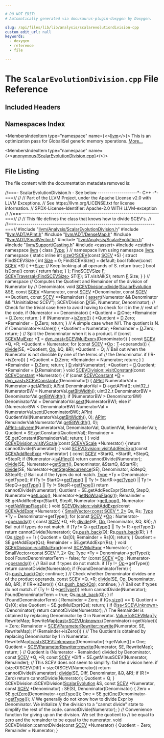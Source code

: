 ```yaml
---

# DO NOT EDIT!
# Automatically generated via docusaurus-plugin-doxygen by Doxygen.

slug: /api/files/lib/lib/analysis/scalarevolutiondivision-cpp
custom_edit_url: null
keywords:
  - doxygen
  - reference
  - file

---
```





# The `ScalarEvolutionDivision.cpp` File Reference

<DoxygenPage pluginConfig={pluginConfig}>



## Included Headers

<IncludesList>
<IncludesListItem
  filePath="llvm/Analysis/ScalarEvolutionDivision.h"
  permalink="/docs/api/files/include/include/llvm/include/llvm/analysis/scalarevolutiondivision-h"
  isLocal="true" />
<IncludesListItem
  filePath="llvm/ADT/APInt.h"
  permalink="/docs/api/files/include/include/llvm/include/llvm/adt/apint-h"
  isLocal="true" />
<IncludesListItem
  filePath="llvm/ADT/DenseMap.h"
  permalink="/docs/api/files/include/include/llvm/include/llvm/adt/densemap-h"
  isLocal="true" />
<IncludesListItem
  filePath="llvm/ADT/SmallVector.h"
  permalink="/docs/api/files/include/include/llvm/include/llvm/adt/smallvector-h"
  isLocal="true" />
<IncludesListItem
  filePath="llvm/Analysis/ScalarEvolution.h"
  permalink="/docs/api/files/include/include/llvm/include/llvm/analysis/scalarevolution-h"
  isLocal="true" />
<IncludesListItem
  filePath="llvm/Support/Casting.h"
  permalink="/docs/api/files/include/include/llvm/include/llvm/support/casting-h"
  isLocal="true" />
<IncludesListItem
  filePath="cassert"
  permalink=""
  isLocal="false" />
<IncludesListItem
  filePath="cstdint"
  permalink=""
  isLocal="false" />
</IncludesList>

## Namespaces Index

<MembersIndex>

<MembersIndexItem
  type="namespace"
  name={<><a href="/docs/api/namespaces/llvm">llvm</a></>}>
This is an optimization pass for GlobalISel generic memory operations. <a href="/docs/api/namespaces/llvm/#details">More...</a>
</MembersIndexItem>

<MembersIndexItem
  type="namespace"
  name={<><a href="/docs/api/namespaces/anonymous-scalarevolutiondivision-cpp-">anonymous&#123;ScalarEvolutionDivision.cpp&#125;</a></>}>
</MembersIndexItem>

</MembersIndex>


## File Listing

The file content with the documentation metadata removed is:

<ProgramListing>

<Link id="l00001" /><CodeLine lineNumber="1"><Highlight kind="comment">//===- ScalarEvolutionDivision.h - See below --------------------&#42;- C++ -&#42;-===//</Highlight><Highlight kind="normal"></Highlight></CodeLine>
<Link id="l00002" /><CodeLine lineNumber="2"><Highlight kind="normal"></Highlight><Highlight kind="comment">//</Highlight><Highlight kind="normal"></Highlight></CodeLine>
<Link id="l00003" /><CodeLine lineNumber="3"><Highlight kind="normal"></Highlight><Highlight kind="comment">// Part of the LLVM Project, under the Apache License v2.0 with LLVM Exceptions.</Highlight><Highlight kind="normal"></Highlight></CodeLine>
<Link id="l00004" /><CodeLine lineNumber="4"><Highlight kind="normal"></Highlight><Highlight kind="comment">// See https://llvm.org/LICENSE.txt for license information.</Highlight><Highlight kind="normal"></Highlight></CodeLine>
<Link id="l00005" /><CodeLine lineNumber="5"><Highlight kind="normal"></Highlight><Highlight kind="comment">// SPDX-License-Identifier: Apache-2.0 WITH LLVM-exception</Highlight><Highlight kind="normal"></Highlight></CodeLine>
<Link id="l00006" /><CodeLine lineNumber="6"><Highlight kind="normal"></Highlight><Highlight kind="comment">//</Highlight><Highlight kind="normal"></Highlight></CodeLine>
<Link id="l00007" /><CodeLine lineNumber="7"><Highlight kind="normal"></Highlight><Highlight kind="comment">//===----------------------------------------------------------------------===//</Highlight><Highlight kind="normal"></Highlight></CodeLine>
<Link id="l00008" /><CodeLine lineNumber="8"><Highlight kind="normal"></Highlight><Highlight kind="comment">//</Highlight><Highlight kind="normal"></Highlight></CodeLine>
<Link id="l00009" /><CodeLine lineNumber="9"><Highlight kind="normal"></Highlight><Highlight kind="comment">// This file defines the class that knows how to divide SCEV&#39;s.</Highlight><Highlight kind="normal"></Highlight></CodeLine>
<Link id="l00010" /><CodeLine lineNumber="10"><Highlight kind="normal"></Highlight><Highlight kind="comment">//</Highlight><Highlight kind="normal"></Highlight></CodeLine>
<Link id="l00011" /><CodeLine lineNumber="11"><Highlight kind="normal"></Highlight><Highlight kind="comment">//===----------------------------------------------------------------------===//</Highlight><Highlight kind="normal"></Highlight></CodeLine>
<Link id="l00012" /><CodeLine lineNumber="12"><Highlight kind="normal"></Highlight></CodeLine>
<Link id="l00013" /><CodeLine lineNumber="13"><Highlight kind="normal"></Highlight><Highlight kind="preprocessor">#include &quot;<a href="/docs/api/files/include/include/llvm/include/llvm/analysis/scalarevolutiondivision-h">llvm/Analysis/ScalarEvolutionDivision.h</a>&quot;</Highlight><Highlight kind="normal"></Highlight></CodeLine>
<Link id="l00014" /><CodeLine lineNumber="14"><Highlight kind="normal"></Highlight><Highlight kind="preprocessor">#include &quot;<a href="/docs/api/files/include/include/llvm/include/llvm/adt/apint-h">llvm/ADT/APInt.h</a>&quot;</Highlight><Highlight kind="normal"></Highlight></CodeLine>
<Link id="l00015" /><CodeLine lineNumber="15"><Highlight kind="normal"></Highlight><Highlight kind="preprocessor">#include &quot;<a href="/docs/api/files/include/include/llvm/include/llvm/adt/densemap-h">llvm/ADT/DenseMap.h</a>&quot;</Highlight><Highlight kind="normal"></Highlight></CodeLine>
<Link id="l00016" /><CodeLine lineNumber="16"><Highlight kind="normal"></Highlight><Highlight kind="preprocessor">#include &quot;<a href="/docs/api/files/include/include/llvm/include/llvm/adt/smallvector-h">llvm/ADT/SmallVector.h</a>&quot;</Highlight><Highlight kind="normal"></Highlight></CodeLine>
<Link id="l00017" /><CodeLine lineNumber="17"><Highlight kind="normal"></Highlight><Highlight kind="preprocessor">#include &quot;<a href="/docs/api/files/include/include/llvm/include/llvm/analysis/scalarevolution-h">llvm/Analysis/ScalarEvolution.h</a>&quot;</Highlight><Highlight kind="normal"></Highlight></CodeLine>
<Link id="l00018" /><CodeLine lineNumber="18"><Highlight kind="normal"></Highlight><Highlight kind="preprocessor">#include &quot;<a href="/docs/api/files/include/include/llvm/include/llvm/support/casting-h">llvm/Support/Casting.h</a>&quot;</Highlight><Highlight kind="normal"></Highlight></CodeLine>
<Link id="l00019" /><CodeLine lineNumber="19"><Highlight kind="normal"></Highlight><Highlight kind="preprocessor">#include &lt;cassert&gt;</Highlight><Highlight kind="normal"></Highlight></CodeLine>
<Link id="l00020" /><CodeLine lineNumber="20"><Highlight kind="normal"></Highlight><Highlight kind="preprocessor">#include &lt;cstdint&gt;</Highlight><Highlight kind="normal"></Highlight></CodeLine>
<Link id="l00021" /><CodeLine lineNumber="21"><Highlight kind="normal"></Highlight></CodeLine>
<Link id="l00022" /><CodeLine lineNumber="22"><Highlight kind="normal"></Highlight><Highlight kind="keyword">namespace </Highlight><Highlight kind="normal"><a href="/docs/api/namespaces/llvm">llvm</a> &#123;</Highlight></CodeLine>
<Link id="l00023" /><CodeLine lineNumber="23"><Highlight kind="normal"></Highlight><Highlight kind="keyword">class </Highlight><Highlight kind="normal"><a href="/docs/api/classes/llvm/type">Type</a>;</Highlight></CodeLine>
<Link id="l00024" /><CodeLine lineNumber="24"><Highlight kind="normal">&#125; </Highlight><Highlight kind="comment">// namespace llvm</Highlight><Highlight kind="normal"></Highlight></CodeLine>
<Link id="l00025" /><CodeLine lineNumber="25"><Highlight kind="normal"></Highlight></CodeLine>
<Link id="l00026" /><CodeLine lineNumber="26"><Highlight kind="normal"></Highlight><Highlight kind="keyword">using namespace </Highlight><Highlight kind="normal"><a href="/docs/api/namespaces/llvm">llvm</a>;</Highlight></CodeLine>
<Link id="l00027" /><CodeLine lineNumber="27"><Highlight kind="normal"></Highlight></CodeLine>
<Link id="l00028" /><CodeLine lineNumber="28" lineLink="/docs/api/namespaces/anonymous-scalarevolutiondivision-cpp-"><Highlight kind="normal"></Highlight><Highlight kind="keyword">namespace </Highlight><Highlight kind="normal">&#123;</Highlight></CodeLine>
<Link id="l00029" /><CodeLine lineNumber="29"><Highlight kind="normal"></Highlight></CodeLine>
<Link id="l00030" /><CodeLine lineNumber="30" lineLink="/docs/api/namespaces/anonymous-scalarevolutiondivision-cpp-/#a9ba2b0626378e675b339b44ff0cc4fd7"><Highlight kind="normal"></Highlight><Highlight kind="keyword">static</Highlight><Highlight kind="normal"> </Highlight><Highlight kind="keyword">inline</Highlight><Highlight kind="normal"> </Highlight><Highlight kind="keywordtype">int</Highlight><Highlight kind="normal"> <a href="/docs/api/namespaces/anonymous-scalarevolutiondivision-cpp-/#a9ba2b0626378e675b339b44ff0cc4fd7">sizeOfSCEV</a>(</Highlight><Highlight kind="keyword">const</Highlight><Highlight kind="normal"> <a href="/docs/api/classes/llvm/scev">SCEV</a> &#42;S) &#123;</Highlight></CodeLine>
<Link id="l00031" /><CodeLine lineNumber="31"><Highlight kind="normal">  </Highlight><Highlight kind="keyword">struct </Highlight><Highlight kind="normal">FindSCEVSize &#123;</Highlight></CodeLine>
<Link id="l00032" /><CodeLine lineNumber="32"><Highlight kind="normal">    </Highlight><Highlight kind="keywordtype">int</Highlight><Highlight kind="normal"> <a href="/docs/api/files/lib/lib/analysis/inlineorder-cpp/#a7ee6f0cb51c3b9056199e9a0001fe8c3a6f6cb72d544962fa333e2e34ce64f719">Size</a> = 0;</Highlight></CodeLine>
<Link id="l00033" /><CodeLine lineNumber="33"><Highlight kind="normal"></Highlight></CodeLine>
<Link id="l00034" /><CodeLine lineNumber="34"><Highlight kind="normal">    FindSCEVSize() = </Highlight><Highlight kind="keywordflow">default</Highlight><Highlight kind="normal">;</Highlight></CodeLine>
<Link id="l00035" /><CodeLine lineNumber="35"><Highlight kind="normal"></Highlight></CodeLine>
<Link id="l00036" /><CodeLine lineNumber="36"><Highlight kind="normal">    </Highlight><Highlight kind="keywordtype">bool</Highlight><Highlight kind="normal"> follow(</Highlight><Highlight kind="keyword">const</Highlight><Highlight kind="normal"> <a href="/docs/api/classes/llvm/scev">SCEV</a> &#42;S) &#123;</Highlight></CodeLine>
<Link id="l00037" /><CodeLine lineNumber="37"><Highlight kind="normal">      ++<a href="/docs/api/files/lib/lib/analysis/inlineorder-cpp/#a7ee6f0cb51c3b9056199e9a0001fe8c3a6f6cb72d544962fa333e2e34ce64f719">Size</a>;</Highlight></CodeLine>
<Link id="l00038" /><CodeLine lineNumber="38"><Highlight kind="normal">      </Highlight><Highlight kind="comment">// Keep looking at all operands of S.</Highlight><Highlight kind="normal"></Highlight></CodeLine>
<Link id="l00039" /><CodeLine lineNumber="39"><Highlight kind="normal">      </Highlight><Highlight kind="keywordflow">return</Highlight><Highlight kind="normal"> </Highlight><Highlight kind="keyword">true</Highlight><Highlight kind="normal">;</Highlight></CodeLine>
<Link id="l00040" /><CodeLine lineNumber="40"><Highlight kind="normal">    &#125;</Highlight></CodeLine>
<Link id="l00041" /><CodeLine lineNumber="41"><Highlight kind="normal"></Highlight></CodeLine>
<Link id="l00042" /><CodeLine lineNumber="42"><Highlight kind="normal">    </Highlight><Highlight kind="keywordtype">bool</Highlight><Highlight kind="normal"> isDone()</Highlight><Highlight kind="keyword"> const </Highlight><Highlight kind="normal">&#123; </Highlight><Highlight kind="keywordflow">return</Highlight><Highlight kind="normal"> </Highlight><Highlight kind="keyword">false</Highlight><Highlight kind="normal">; &#125;</Highlight></CodeLine>
<Link id="l00043" /><CodeLine lineNumber="43"><Highlight kind="normal">  &#125;;</Highlight></CodeLine>
<Link id="l00044" /><CodeLine lineNumber="44"><Highlight kind="normal"></Highlight></CodeLine>
<Link id="l00045" /><CodeLine lineNumber="45"><Highlight kind="normal">  FindSCEVSize <a href="/docs/api/files/lib/lib/support/md5-cpp/#a96d73bbd7af15cb1fc38c3f4a3bd82e9">F</a>;</Highlight></CodeLine>
<Link id="l00046" /><CodeLine lineNumber="46"><Highlight kind="normal">  <a href="/docs/api/classes/llvm/scevtraversal">SCEVTraversal&lt;FindSCEVSize&gt;</a> ST(<a href="/docs/api/files/lib/lib/support/md5-cpp/#a96d73bbd7af15cb1fc38c3f4a3bd82e9">F</a>);</Highlight></CodeLine>
<Link id="l00047" /><CodeLine lineNumber="47"><Highlight kind="normal">  ST.visitAll(S);</Highlight></CodeLine>
<Link id="l00048" /><CodeLine lineNumber="48"><Highlight kind="normal">  </Highlight><Highlight kind="keywordflow">return</Highlight><Highlight kind="normal"> <a href="/docs/api/files/lib/lib/support/md5-cpp/#a96d73bbd7af15cb1fc38c3f4a3bd82e9">F</a>.Size;</Highlight></CodeLine>
<Link id="l00049" /><CodeLine lineNumber="49"><Highlight kind="normal">&#125;</Highlight></CodeLine>
<Link id="l00050" /><CodeLine lineNumber="50"><Highlight kind="normal"></Highlight></CodeLine>
<Link id="l00051" /><CodeLine lineNumber="51"><Highlight kind="normal">&#125; </Highlight><Highlight kind="comment">// namespace</Highlight><Highlight kind="normal"></Highlight></CodeLine>
<Link id="l00052" /><CodeLine lineNumber="52"><Highlight kind="normal"></Highlight></CodeLine>
<Link id="l00053" /><CodeLine lineNumber="53"><Highlight kind="normal"></Highlight><Highlight kind="comment">// Computes the Quotient and Remainder of the division of Numerator by</Highlight><Highlight kind="normal"></Highlight></CodeLine>
<Link id="l00054" /><CodeLine lineNumber="54"><Highlight kind="normal"></Highlight><Highlight kind="comment">// Denominator.</Highlight><Highlight kind="normal"></Highlight></CodeLine>
<Link id="l00055" /><CodeLine lineNumber="55" lineLink="/docs/api/structs/llvm/scevdivision/#a0dfe5dc28e2f4ac38e33880cfd0170ae"><Highlight kind="normal"></Highlight><Highlight kind="keywordtype">void</Highlight><Highlight kind="normal"> <a href="/docs/api/structs/llvm/scevdivision/#a0dfe5dc28e2f4ac38e33880cfd0170ae">SCEVDivision::divide</a>(<a href="/docs/api/classes/llvm/scalarevolution">ScalarEvolution</a> &amp;SE, </Highlight><Highlight kind="keyword">const</Highlight><Highlight kind="normal"> <a href="/docs/api/classes/llvm/scev">SCEV</a> &#42;Numerator,</Highlight></CodeLine>
<Link id="l00056" /><CodeLine lineNumber="56"><Highlight kind="normal">                          </Highlight><Highlight kind="keyword">const</Highlight><Highlight kind="normal"> <a href="/docs/api/classes/llvm/scev">SCEV</a> &#42;Denominator, </Highlight><Highlight kind="keyword">const</Highlight><Highlight kind="normal"> <a href="/docs/api/classes/llvm/scev">SCEV</a> &#42;&#42;Quotient,</Highlight></CodeLine>
<Link id="l00057" /><CodeLine lineNumber="57"><Highlight kind="normal">                          </Highlight><Highlight kind="keyword">const</Highlight><Highlight kind="normal"> <a href="/docs/api/classes/llvm/scev">SCEV</a> &#42;&#42;Remainder) &#123;</Highlight></CodeLine>
<Link id="l00058" /><CodeLine lineNumber="58"><Highlight kind="normal">  <a href="/docs/api/files/lib/lib/target/lib/target/amdgpu/silowercontrolflow-cpp/#a4868c5d81c5ccc98c47aeab6244346a0">assert</a>(Numerator &amp;&amp; Denominator &amp;&amp; </Highlight><Highlight kind="stringliteral">&quot;Uninitialized SCEV&quot;</Highlight><Highlight kind="normal">);</Highlight></CodeLine>
<Link id="l00059" /><CodeLine lineNumber="59"><Highlight kind="normal"></Highlight></CodeLine>
<Link id="l00060" /><CodeLine lineNumber="60"><Highlight kind="normal">  SCEVDivision <a href="/docs/api/files/lib/lib/ir/builtingcs-cpp/#a6a9f043784cf87001c84980afa76da82">D</a>(SE, Numerator, Denominator);</Highlight></CodeLine>
<Link id="l00061" /><CodeLine lineNumber="61"><Highlight kind="normal"></Highlight></CodeLine>
<Link id="l00062" /><CodeLine lineNumber="62"><Highlight kind="normal">  </Highlight><Highlight kind="comment">// Check for the trivial case here to avoid having to check for it in the</Highlight><Highlight kind="normal"></Highlight></CodeLine>
<Link id="l00063" /><CodeLine lineNumber="63"><Highlight kind="normal">  </Highlight><Highlight kind="comment">// rest of the code.</Highlight><Highlight kind="normal"></Highlight></CodeLine>
<Link id="l00064" /><CodeLine lineNumber="64"><Highlight kind="normal">  </Highlight><Highlight kind="keywordflow">if</Highlight><Highlight kind="normal"> (Numerator == Denominator) &#123;</Highlight></CodeLine>
<Link id="l00065" /><CodeLine lineNumber="65"><Highlight kind="normal">    &#42;Quotient = <a href="/docs/api/files/lib/lib/ir/builtingcs-cpp/#a6a9f043784cf87001c84980afa76da82">D</a>.One;</Highlight></CodeLine>
<Link id="l00066" /><CodeLine lineNumber="66"><Highlight kind="normal">    &#42;Remainder = <a href="/docs/api/files/lib/lib/ir/builtingcs-cpp/#a6a9f043784cf87001c84980afa76da82">D</a>.Zero;</Highlight></CodeLine>
<Link id="l00067" /><CodeLine lineNumber="67"><Highlight kind="normal">    </Highlight><Highlight kind="keywordflow">return</Highlight><Highlight kind="normal">;</Highlight></CodeLine>
<Link id="l00068" /><CodeLine lineNumber="68"><Highlight kind="normal">  &#125;</Highlight></CodeLine>
<Link id="l00069" /><CodeLine lineNumber="69"><Highlight kind="normal"></Highlight></CodeLine>
<Link id="l00070" /><CodeLine lineNumber="70"><Highlight kind="normal">  </Highlight><Highlight kind="keywordflow">if</Highlight><Highlight kind="normal"> (Numerator-&gt;<a href="/docs/api/classes/llvm/scev/#a4541962f9c18aacceb7243520eb15e1f">isZero</a>()) &#123;</Highlight></CodeLine>
<Link id="l00071" /><CodeLine lineNumber="71"><Highlight kind="normal">    &#42;Quotient = <a href="/docs/api/files/lib/lib/ir/builtingcs-cpp/#a6a9f043784cf87001c84980afa76da82">D</a>.Zero;</Highlight></CodeLine>
<Link id="l00072" /><CodeLine lineNumber="72"><Highlight kind="normal">    &#42;Remainder = <a href="/docs/api/files/lib/lib/ir/builtingcs-cpp/#a6a9f043784cf87001c84980afa76da82">D</a>.Zero;</Highlight></CodeLine>
<Link id="l00073" /><CodeLine lineNumber="73"><Highlight kind="normal">    </Highlight><Highlight kind="keywordflow">return</Highlight><Highlight kind="normal">;</Highlight></CodeLine>
<Link id="l00074" /><CodeLine lineNumber="74"><Highlight kind="normal">  &#125;</Highlight></CodeLine>
<Link id="l00075" /><CodeLine lineNumber="75"><Highlight kind="normal"></Highlight></CodeLine>
<Link id="l00076" /><CodeLine lineNumber="76"><Highlight kind="normal">  </Highlight><Highlight kind="comment">// A simple case when N/1. The quotient is N.</Highlight><Highlight kind="normal"></Highlight></CodeLine>
<Link id="l00077" /><CodeLine lineNumber="77"><Highlight kind="normal">  </Highlight><Highlight kind="keywordflow">if</Highlight><Highlight kind="normal"> (Denominator-&gt;isOne()) &#123;</Highlight></CodeLine>
<Link id="l00078" /><CodeLine lineNumber="78"><Highlight kind="normal">    &#42;Quotient = Numerator;</Highlight></CodeLine>
<Link id="l00079" /><CodeLine lineNumber="79"><Highlight kind="normal">    &#42;Remainder = <a href="/docs/api/files/lib/lib/ir/builtingcs-cpp/#a6a9f043784cf87001c84980afa76da82">D</a>.Zero;</Highlight></CodeLine>
<Link id="l00080" /><CodeLine lineNumber="80"><Highlight kind="normal">    </Highlight><Highlight kind="keywordflow">return</Highlight><Highlight kind="normal">;</Highlight></CodeLine>
<Link id="l00081" /><CodeLine lineNumber="81"><Highlight kind="normal">  &#125;</Highlight></CodeLine>
<Link id="l00082" /><CodeLine lineNumber="82"><Highlight kind="normal"></Highlight></CodeLine>
<Link id="l00083" /><CodeLine lineNumber="83"><Highlight kind="normal">  </Highlight><Highlight kind="comment">// Split the Denominator when it is a product.</Highlight><Highlight kind="normal"></Highlight></CodeLine>
<Link id="l00084" /><CodeLine lineNumber="84"><Highlight kind="normal">  </Highlight><Highlight kind="keywordflow">if</Highlight><Highlight kind="normal"> (</Highlight><Highlight kind="keyword">const</Highlight><Highlight kind="normal"> <a href="/docs/api/classes/llvm/scevmulexpr">SCEVMulExpr</a> &#42;<a href="/docs/api/files/lib/lib/target/lib/target/mips/mips16isellowering-cpp/#a0acb682b8260ab1c60b918599864e2e5">T</a> = <a href="/docs/api/namespaces/llvm/#a22eeee01734061ac1b31ccd994c49eef">dyn&#95;cast&lt;SCEVMulExpr&gt;</a>(Denominator)) &#123;</Highlight></CodeLine>
<Link id="l00085" /><CodeLine lineNumber="85"><Highlight kind="normal">    </Highlight><Highlight kind="keyword">const</Highlight><Highlight kind="normal"> <a href="/docs/api/classes/llvm/scev">SCEV</a> &#42;Q, &#42;R;</Highlight></CodeLine>
<Link id="l00086" /><CodeLine lineNumber="86"><Highlight kind="normal">    &#42;Quotient = Numerator;</Highlight></CodeLine>
<Link id="l00087" /><CodeLine lineNumber="87"><Highlight kind="normal">    </Highlight><Highlight kind="keywordflow">for</Highlight><Highlight kind="normal"> (</Highlight><Highlight kind="keyword">const</Highlight><Highlight kind="normal"> <a href="/docs/api/classes/llvm/scev">SCEV</a> &#42;<a href="/docs/api/namespaces/llvm/#ab471937b9a227e70c7fe8bd9604014d6">Op</a> : <a href="/docs/api/files/lib/lib/target/lib/target/mips/mips16isellowering-cpp/#a0acb682b8260ab1c60b918599864e2e5">T</a>-&gt;operands()) &#123;</Highlight></CodeLine>
<Link id="l00088" /><CodeLine lineNumber="88"><Highlight kind="normal">      <a href="/docs/api/structs/llvm/scevdivision/#a0dfe5dc28e2f4ac38e33880cfd0170ae">divide</a>(SE, &#42;Quotient, <a href="/docs/api/namespaces/llvm/#ab471937b9a227e70c7fe8bd9604014d6">Op</a>, &amp;Q, &amp;R);</Highlight></CodeLine>
<Link id="l00089" /><CodeLine lineNumber="89"><Highlight kind="normal">      &#42;Quotient = Q;</Highlight></CodeLine>
<Link id="l00090" /><CodeLine lineNumber="90"><Highlight kind="normal"></Highlight></CodeLine>
<Link id="l00091" /><CodeLine lineNumber="91"><Highlight kind="normal">      </Highlight><Highlight kind="comment">// Bail out when the Numerator is not divisible by one of the terms of</Highlight><Highlight kind="normal"></Highlight></CodeLine>
<Link id="l00092" /><CodeLine lineNumber="92"><Highlight kind="normal">      </Highlight><Highlight kind="comment">// the Denominator.</Highlight><Highlight kind="normal"></Highlight></CodeLine>
<Link id="l00093" /><CodeLine lineNumber="93"><Highlight kind="normal">      </Highlight><Highlight kind="keywordflow">if</Highlight><Highlight kind="normal"> (!R-&gt;isZero()) &#123;</Highlight></CodeLine>
<Link id="l00094" /><CodeLine lineNumber="94"><Highlight kind="normal">        &#42;Quotient = <a href="/docs/api/files/lib/lib/ir/builtingcs-cpp/#a6a9f043784cf87001c84980afa76da82">D</a>.Zero;</Highlight></CodeLine>
<Link id="l00095" /><CodeLine lineNumber="95"><Highlight kind="normal">        &#42;Remainder = Numerator;</Highlight></CodeLine>
<Link id="l00096" /><CodeLine lineNumber="96"><Highlight kind="normal">        </Highlight><Highlight kind="keywordflow">return</Highlight><Highlight kind="normal">;</Highlight></CodeLine>
<Link id="l00097" /><CodeLine lineNumber="97"><Highlight kind="normal">      &#125;</Highlight></CodeLine>
<Link id="l00098" /><CodeLine lineNumber="98"><Highlight kind="normal">    &#125;</Highlight></CodeLine>
<Link id="l00099" /><CodeLine lineNumber="99"><Highlight kind="normal">    &#42;Remainder = <a href="/docs/api/files/lib/lib/ir/builtingcs-cpp/#a6a9f043784cf87001c84980afa76da82">D</a>.Zero;</Highlight></CodeLine>
<Link id="l00100" /><CodeLine lineNumber="100"><Highlight kind="normal">    </Highlight><Highlight kind="keywordflow">return</Highlight><Highlight kind="normal">;</Highlight></CodeLine>
<Link id="l00101" /><CodeLine lineNumber="101"><Highlight kind="normal">  &#125;</Highlight></CodeLine>
<Link id="l00102" /><CodeLine lineNumber="102"><Highlight kind="normal"></Highlight></CodeLine>
<Link id="l00103" /><CodeLine lineNumber="103"><Highlight kind="normal">  <a href="/docs/api/files/lib/lib/ir/builtingcs-cpp/#a6a9f043784cf87001c84980afa76da82">D</a>.visit(Numerator);</Highlight></CodeLine>
<Link id="l00104" /><CodeLine lineNumber="104"><Highlight kind="normal">  &#42;Quotient = <a href="/docs/api/files/lib/lib/ir/builtingcs-cpp/#a6a9f043784cf87001c84980afa76da82">D</a>.Quotient;</Highlight></CodeLine>
<Link id="l00105" /><CodeLine lineNumber="105"><Highlight kind="normal">  &#42;Remainder = <a href="/docs/api/files/lib/lib/ir/builtingcs-cpp/#a6a9f043784cf87001c84980afa76da82">D</a>.Remainder;</Highlight></CodeLine>
<Link id="l00106" /><CodeLine lineNumber="106"><Highlight kind="normal">&#125;</Highlight></CodeLine>
<Link id="l00107" /><CodeLine lineNumber="107"><Highlight kind="normal"></Highlight></CodeLine>
<Link id="l00108" /><CodeLine lineNumber="108" lineLink="/docs/api/structs/llvm/scevdivision/#ad7c510ac5f19ce17fd2b5b06d15a7aa3"><Highlight kind="normal"></Highlight><Highlight kind="keywordtype">void</Highlight><Highlight kind="normal"> <a href="/docs/api/structs/llvm/scevdivision/#ad7c510ac5f19ce17fd2b5b06d15a7aa3">SCEVDivision::visitConstant</a>(</Highlight><Highlight kind="keyword">const</Highlight><Highlight kind="normal"> <a href="/docs/api/classes/llvm/scevconstant">SCEVConstant</a> &#42;Numerator) &#123;</Highlight></CodeLine>
<Link id="l00109" /><CodeLine lineNumber="109"><Highlight kind="normal">  </Highlight><Highlight kind="keywordflow">if</Highlight><Highlight kind="normal"> (</Highlight><Highlight kind="keyword">const</Highlight><Highlight kind="normal"> <a href="/docs/api/classes/llvm/scevconstant">SCEVConstant</a> &#42;<a href="/docs/api/files/lib/lib/ir/builtingcs-cpp/#a6a9f043784cf87001c84980afa76da82">D</a> = <a href="/docs/api/namespaces/llvm/#a22eeee01734061ac1b31ccd994c49eef">dyn&#95;cast&lt;SCEVConstant&gt;</a>(Denominator)) &#123;</Highlight></CodeLine>
<Link id="l00110" /><CodeLine lineNumber="110"><Highlight kind="normal">    <a href="/docs/api/classes/llvm/apint">APInt</a> NumeratorVal = Numerator-&gt;<a href="/docs/api/classes/llvm/scevconstant/#a6caf7f3a0a4303e4c0bc06ed8e205126">getAPInt</a>();</Highlight></CodeLine>
<Link id="l00111" /><CodeLine lineNumber="111"><Highlight kind="normal">    <a href="/docs/api/classes/llvm/apint">APInt</a> DenominatorVal = <a href="/docs/api/files/lib/lib/ir/builtingcs-cpp/#a6a9f043784cf87001c84980afa76da82">D</a>-&gt;getAPInt();</Highlight></CodeLine>
<Link id="l00112" /><CodeLine lineNumber="112"><Highlight kind="normal">    uint32&#95;t NumeratorBW = NumeratorVal.<a href="/docs/api/classes/llvm/apint/#a512fe2c15ea651294688eeec1341644c">getBitWidth</a>();</Highlight></CodeLine>
<Link id="l00113" /><CodeLine lineNumber="113"><Highlight kind="normal">    uint32&#95;t DenominatorBW = DenominatorVal.<a href="/docs/api/classes/llvm/apint/#a512fe2c15ea651294688eeec1341644c">getBitWidth</a>();</Highlight></CodeLine>
<Link id="l00114" /><CodeLine lineNumber="114"><Highlight kind="normal"></Highlight></CodeLine>
<Link id="l00115" /><CodeLine lineNumber="115"><Highlight kind="normal">    </Highlight><Highlight kind="keywordflow">if</Highlight><Highlight kind="normal"> (NumeratorBW &gt; DenominatorBW)</Highlight></CodeLine>
<Link id="l00116" /><CodeLine lineNumber="116"><Highlight kind="normal">      DenominatorVal = DenominatorVal.<a href="/docs/api/classes/llvm/apint/#aca8fce65eb69a82aa10a635e2e79877a">sext</a>(NumeratorBW);</Highlight></CodeLine>
<Link id="l00117" /><CodeLine lineNumber="117"><Highlight kind="normal">    </Highlight><Highlight kind="keywordflow">else</Highlight><Highlight kind="normal"> </Highlight><Highlight kind="keywordflow">if</Highlight><Highlight kind="normal"> (NumeratorBW &lt; DenominatorBW)</Highlight></CodeLine>
<Link id="l00118" /><CodeLine lineNumber="118"><Highlight kind="normal">      NumeratorVal = NumeratorVal.<a href="/docs/api/classes/llvm/apint/#aca8fce65eb69a82aa10a635e2e79877a">sext</a>(DenominatorBW);</Highlight></CodeLine>
<Link id="l00119" /><CodeLine lineNumber="119"><Highlight kind="normal"></Highlight></CodeLine>
<Link id="l00120" /><CodeLine lineNumber="120"><Highlight kind="normal">    <a href="/docs/api/classes/llvm/apint">APInt</a> QuotientVal(NumeratorVal.<a href="/docs/api/classes/llvm/apint/#a512fe2c15ea651294688eeec1341644c">getBitWidth</a>(), 0);</Highlight></CodeLine>
<Link id="l00121" /><CodeLine lineNumber="121"><Highlight kind="normal">    <a href="/docs/api/classes/llvm/apint">APInt</a> RemainderVal(NumeratorVal.<a href="/docs/api/classes/llvm/apint/#a512fe2c15ea651294688eeec1341644c">getBitWidth</a>(), 0);</Highlight></CodeLine>
<Link id="l00122" /><CodeLine lineNumber="122"><Highlight kind="normal">    <a href="/docs/api/classes/llvm/apint/#a24187c2e178af0df22dac26cd5229294">APInt::sdivrem</a>(NumeratorVal, DenominatorVal, QuotientVal, RemainderVal);</Highlight></CodeLine>
<Link id="l00123" /><CodeLine lineNumber="123"><Highlight kind="normal">    Quotient = SE.getConstant(QuotientVal);</Highlight></CodeLine>
<Link id="l00124" /><CodeLine lineNumber="124"><Highlight kind="normal">    Remainder = SE.getConstant(RemainderVal);</Highlight></CodeLine>
<Link id="l00125" /><CodeLine lineNumber="125"><Highlight kind="normal">    </Highlight><Highlight kind="keywordflow">return</Highlight><Highlight kind="normal">;</Highlight></CodeLine>
<Link id="l00126" /><CodeLine lineNumber="126"><Highlight kind="normal">  &#125;</Highlight></CodeLine>
<Link id="l00127" /><CodeLine lineNumber="127"><Highlight kind="normal">&#125;</Highlight></CodeLine>
<Link id="l00128" /><CodeLine lineNumber="128"><Highlight kind="normal"></Highlight></CodeLine>
<Link id="l00129" /><CodeLine lineNumber="129" lineLink="/docs/api/structs/llvm/scevdivision/#a273f43b57f973e0463276213565e9e45"><Highlight kind="normal"></Highlight><Highlight kind="keywordtype">void</Highlight><Highlight kind="normal"> <a href="/docs/api/structs/llvm/scevdivision/#a273f43b57f973e0463276213565e9e45">SCEVDivision::visitVScale</a>(</Highlight><Highlight kind="keyword">const</Highlight><Highlight kind="normal"> <a href="/docs/api/classes/llvm/scevvscale">SCEVVScale</a> &#42;Numerator) &#123;</Highlight></CodeLine>
<Link id="l00130" /><CodeLine lineNumber="130"><Highlight kind="normal">  </Highlight><Highlight kind="keywordflow">return</Highlight><Highlight kind="normal"> cannotDivide(Numerator);</Highlight></CodeLine>
<Link id="l00131" /><CodeLine lineNumber="131"><Highlight kind="normal">&#125;</Highlight></CodeLine>
<Link id="l00132" /><CodeLine lineNumber="132"><Highlight kind="normal"></Highlight></CodeLine>
<Link id="l00133" /><CodeLine lineNumber="133" lineLink="/docs/api/structs/llvm/scevdivision/#ac38f0b8f591d282177a689cabe66c392"><Highlight kind="normal"></Highlight><Highlight kind="keywordtype">void</Highlight><Highlight kind="normal"> <a href="/docs/api/structs/llvm/scevdivision/#ac38f0b8f591d282177a689cabe66c392">SCEVDivision::visitAddRecExpr</a>(</Highlight><Highlight kind="keyword">const</Highlight><Highlight kind="normal"> <a href="/docs/api/classes/llvm/scevaddrecexpr">SCEVAddRecExpr</a> &#42;Numerator) &#123;</Highlight></CodeLine>
<Link id="l00134" /><CodeLine lineNumber="134"><Highlight kind="normal">  </Highlight><Highlight kind="keyword">const</Highlight><Highlight kind="normal"> <a href="/docs/api/classes/llvm/scev">SCEV</a> &#42;StartQ, &#42;StartR, &#42;StepQ, &#42;StepR;</Highlight></CodeLine>
<Link id="l00135" /><CodeLine lineNumber="135"><Highlight kind="normal">  </Highlight><Highlight kind="keywordflow">if</Highlight><Highlight kind="normal"> (!Numerator-&gt;<a href="/docs/api/classes/llvm/scevaddrecexpr/#a54bb7394d874cbbef1d81e6bea89d4f3">isAffine</a>())</Highlight></CodeLine>
<Link id="l00136" /><CodeLine lineNumber="136"><Highlight kind="normal">    </Highlight><Highlight kind="keywordflow">return</Highlight><Highlight kind="normal"> cannotDivide(Numerator);</Highlight></CodeLine>
<Link id="l00137" /><CodeLine lineNumber="137"><Highlight kind="normal">  <a href="/docs/api/structs/llvm/scevdivision/#a0dfe5dc28e2f4ac38e33880cfd0170ae">divide</a>(SE, Numerator-&gt;<a href="/docs/api/classes/llvm/scevaddrecexpr/#a19c13fe96d59c787e900b7bbf7173263">getStart</a>(), Denominator, &amp;StartQ, &amp;StartR);</Highlight></CodeLine>
<Link id="l00138" /><CodeLine lineNumber="138"><Highlight kind="normal">  <a href="/docs/api/structs/llvm/scevdivision/#a0dfe5dc28e2f4ac38e33880cfd0170ae">divide</a>(SE, Numerator-&gt;<a href="/docs/api/classes/llvm/scevaddrecexpr/#a4049f7040a4628b15f182c3c9aaf802a">getStepRecurrence</a>(SE), Denominator, &amp;StepQ, &amp;StepR);</Highlight></CodeLine>
<Link id="l00139" /><CodeLine lineNumber="139"><Highlight kind="normal">  </Highlight><Highlight kind="comment">// Bail out if the types do not match.</Highlight><Highlight kind="normal"></Highlight></CodeLine>
<Link id="l00140" /><CodeLine lineNumber="140"><Highlight kind="normal">  <a href="/docs/api/classes/llvm/type">Type</a> &#42;Ty = Denominator-&gt;getType();</Highlight></CodeLine>
<Link id="l00141" /><CodeLine lineNumber="141"><Highlight kind="normal">  </Highlight><Highlight kind="keywordflow">if</Highlight><Highlight kind="normal"> (Ty != StartQ-&gt;<a href="/docs/api/classes/llvm/scev/#aefeda9454a5e8dfcec3deb106964832a">getType</a>() || Ty != StartR-&gt;<a href="/docs/api/classes/llvm/scev/#aefeda9454a5e8dfcec3deb106964832a">getType</a>() ||</Highlight></CodeLine>
<Link id="l00142" /><CodeLine lineNumber="142"><Highlight kind="normal">      Ty != StepQ-&gt;<a href="/docs/api/classes/llvm/scev/#aefeda9454a5e8dfcec3deb106964832a">getType</a>() || Ty != StepR-&gt;<a href="/docs/api/classes/llvm/scev/#aefeda9454a5e8dfcec3deb106964832a">getType</a>())</Highlight></CodeLine>
<Link id="l00143" /><CodeLine lineNumber="143"><Highlight kind="normal">    </Highlight><Highlight kind="keywordflow">return</Highlight><Highlight kind="normal"> cannotDivide(Numerator);</Highlight></CodeLine>
<Link id="l00144" /><CodeLine lineNumber="144"><Highlight kind="normal">  Quotient = SE.getAddRecExpr(StartQ, StepQ, Numerator-&gt;<a href="/docs/api/classes/llvm/scevaddrecexpr/#a99ab4a82c6d7373e2e367986b9527bf0">getLoop</a>(),</Highlight></CodeLine>
<Link id="l00145" /><CodeLine lineNumber="145"><Highlight kind="normal">                              Numerator-&gt;<a href="/docs/api/classes/llvm/scevnaryexpr/#a7275347a4dce174f4fecd548fd3255dc">getNoWrapFlags</a>());</Highlight></CodeLine>
<Link id="l00146" /><CodeLine lineNumber="146"><Highlight kind="normal">  Remainder = SE.getAddRecExpr(StartR, StepR, Numerator-&gt;<a href="/docs/api/classes/llvm/scevaddrecexpr/#a99ab4a82c6d7373e2e367986b9527bf0">getLoop</a>(),</Highlight></CodeLine>
<Link id="l00147" /><CodeLine lineNumber="147"><Highlight kind="normal">                               Numerator-&gt;<a href="/docs/api/classes/llvm/scevnaryexpr/#a7275347a4dce174f4fecd548fd3255dc">getNoWrapFlags</a>());</Highlight></CodeLine>
<Link id="l00148" /><CodeLine lineNumber="148"><Highlight kind="normal">&#125;</Highlight></CodeLine>
<Link id="l00149" /><CodeLine lineNumber="149"><Highlight kind="normal"></Highlight></CodeLine>
<Link id="l00150" /><CodeLine lineNumber="150" lineLink="/docs/api/structs/llvm/scevdivision/#ae8ee3aa50e72940cabb7d758613ce2cf"><Highlight kind="normal"></Highlight><Highlight kind="keywordtype">void</Highlight><Highlight kind="normal"> <a href="/docs/api/structs/llvm/scevdivision/#ae8ee3aa50e72940cabb7d758613ce2cf">SCEVDivision::visitAddExpr</a>(</Highlight><Highlight kind="keyword">const</Highlight><Highlight kind="normal"> <a href="/docs/api/classes/llvm/scevaddexpr">SCEVAddExpr</a> &#42;Numerator) &#123;</Highlight></CodeLine>
<Link id="l00151" /><CodeLine lineNumber="151"><Highlight kind="normal">  <a href="/docs/api/classes/llvm/smallvector">SmallVector&lt;const SCEV &#42;, 2&gt;</a> Qs, Rs;</Highlight></CodeLine>
<Link id="l00152" /><CodeLine lineNumber="152"><Highlight kind="normal">  <a href="/docs/api/classes/llvm/type">Type</a> &#42;Ty = Denominator-&gt;getType();</Highlight></CodeLine>
<Link id="l00153" /><CodeLine lineNumber="153"><Highlight kind="normal"></Highlight></CodeLine>
<Link id="l00154" /><CodeLine lineNumber="154"><Highlight kind="normal">  </Highlight><Highlight kind="keywordflow">for</Highlight><Highlight kind="normal"> (</Highlight><Highlight kind="keyword">const</Highlight><Highlight kind="normal"> <a href="/docs/api/classes/llvm/scev">SCEV</a> &#42;<a href="/docs/api/namespaces/llvm/#ab471937b9a227e70c7fe8bd9604014d6">Op</a> : Numerator-&gt;<a href="/docs/api/classes/llvm/scevnaryexpr/#ae77d0f7b81cbde08d5fd75fcf2fcf36b">operands</a>()) &#123;</Highlight></CodeLine>
<Link id="l00155" /><CodeLine lineNumber="155"><Highlight kind="normal">    </Highlight><Highlight kind="keyword">const</Highlight><Highlight kind="normal"> <a href="/docs/api/classes/llvm/scev">SCEV</a> &#42;Q, &#42;R;</Highlight></CodeLine>
<Link id="l00156" /><CodeLine lineNumber="156"><Highlight kind="normal">    <a href="/docs/api/structs/llvm/scevdivision/#a0dfe5dc28e2f4ac38e33880cfd0170ae">divide</a>(SE, <a href="/docs/api/namespaces/llvm/#ab471937b9a227e70c7fe8bd9604014d6">Op</a>, Denominator, &amp;Q, &amp;R);</Highlight></CodeLine>
<Link id="l00157" /><CodeLine lineNumber="157"><Highlight kind="normal"></Highlight></CodeLine>
<Link id="l00158" /><CodeLine lineNumber="158"><Highlight kind="normal">    </Highlight><Highlight kind="comment">// Bail out if types do not match.</Highlight><Highlight kind="normal"></Highlight></CodeLine>
<Link id="l00159" /><CodeLine lineNumber="159"><Highlight kind="normal">    </Highlight><Highlight kind="keywordflow">if</Highlight><Highlight kind="normal"> (Ty != Q-&gt;<a href="/docs/api/classes/llvm/scev/#aefeda9454a5e8dfcec3deb106964832a">getType</a>() || Ty != R-&gt;getType())</Highlight></CodeLine>
<Link id="l00160" /><CodeLine lineNumber="160"><Highlight kind="normal">      </Highlight><Highlight kind="keywordflow">return</Highlight><Highlight kind="normal"> cannotDivide(Numerator);</Highlight></CodeLine>
<Link id="l00161" /><CodeLine lineNumber="161"><Highlight kind="normal"></Highlight></CodeLine>
<Link id="l00162" /><CodeLine lineNumber="162"><Highlight kind="normal">    Qs.<a href="/docs/api/classes/llvm/smallvectortemplatebase/#af42bfbc067df27c19ee2fc859df58799">push&#95;back</a>(Q);</Highlight></CodeLine>
<Link id="l00163" /><CodeLine lineNumber="163"><Highlight kind="normal">    Rs.<a href="/docs/api/classes/llvm/smallvectortemplatebase/#af42bfbc067df27c19ee2fc859df58799">push&#95;back</a>(R);</Highlight></CodeLine>
<Link id="l00164" /><CodeLine lineNumber="164"><Highlight kind="normal">  &#125;</Highlight></CodeLine>
<Link id="l00165" /><CodeLine lineNumber="165"><Highlight kind="normal"></Highlight></CodeLine>
<Link id="l00166" /><CodeLine lineNumber="166"><Highlight kind="normal">  </Highlight><Highlight kind="keywordflow">if</Highlight><Highlight kind="normal"> (Qs.<a href="/docs/api/classes/llvm/smallvectortemplatecommon/#a1c479a8c434377c2b8cb056bdfdfc201">size</a>() == 1) &#123;</Highlight></CodeLine>
<Link id="l00167" /><CodeLine lineNumber="167"><Highlight kind="normal">    Quotient = Qs&#91;0&#93;;</Highlight></CodeLine>
<Link id="l00168" /><CodeLine lineNumber="168"><Highlight kind="normal">    Remainder = Rs&#91;0&#93;;</Highlight></CodeLine>
<Link id="l00169" /><CodeLine lineNumber="169"><Highlight kind="normal">    </Highlight><Highlight kind="keywordflow">return</Highlight><Highlight kind="normal">;</Highlight></CodeLine>
<Link id="l00170" /><CodeLine lineNumber="170"><Highlight kind="normal">  &#125;</Highlight></CodeLine>
<Link id="l00171" /><CodeLine lineNumber="171"><Highlight kind="normal"></Highlight></CodeLine>
<Link id="l00172" /><CodeLine lineNumber="172"><Highlight kind="normal">  Quotient = SE.getAddExpr(Qs);</Highlight></CodeLine>
<Link id="l00173" /><CodeLine lineNumber="173"><Highlight kind="normal">  Remainder = SE.getAddExpr(Rs);</Highlight></CodeLine>
<Link id="l00174" /><CodeLine lineNumber="174"><Highlight kind="normal">&#125;</Highlight></CodeLine>
<Link id="l00175" /><CodeLine lineNumber="175"><Highlight kind="normal"></Highlight></CodeLine>
<Link id="l00176" /><CodeLine lineNumber="176" lineLink="/docs/api/structs/llvm/scevdivision/#afab4a1d0e1f34b286eec49ac8bd96ef1"><Highlight kind="normal"></Highlight><Highlight kind="keywordtype">void</Highlight><Highlight kind="normal"> <a href="/docs/api/structs/llvm/scevdivision/#afab4a1d0e1f34b286eec49ac8bd96ef1">SCEVDivision::visitMulExpr</a>(</Highlight><Highlight kind="keyword">const</Highlight><Highlight kind="normal"> <a href="/docs/api/classes/llvm/scevmulexpr">SCEVMulExpr</a> &#42;Numerator) &#123;</Highlight></CodeLine>
<Link id="l00177" /><CodeLine lineNumber="177"><Highlight kind="normal">  <a href="/docs/api/classes/llvm/smallvector">SmallVector&lt;const SCEV &#42;, 2&gt;</a> Qs;</Highlight></CodeLine>
<Link id="l00178" /><CodeLine lineNumber="178"><Highlight kind="normal">  <a href="/docs/api/classes/llvm/type">Type</a> &#42;Ty = Denominator-&gt;getType();</Highlight></CodeLine>
<Link id="l00179" /><CodeLine lineNumber="179"><Highlight kind="normal"></Highlight></CodeLine>
<Link id="l00180" /><CodeLine lineNumber="180"><Highlight kind="normal">  </Highlight><Highlight kind="keywordtype">bool</Highlight><Highlight kind="normal"> FoundDenominatorTerm = </Highlight><Highlight kind="keyword">false</Highlight><Highlight kind="normal">;</Highlight></CodeLine>
<Link id="l00181" /><CodeLine lineNumber="181"><Highlight kind="normal">  </Highlight><Highlight kind="keywordflow">for</Highlight><Highlight kind="normal"> (</Highlight><Highlight kind="keyword">const</Highlight><Highlight kind="normal"> <a href="/docs/api/classes/llvm/scev">SCEV</a> &#42;<a href="/docs/api/namespaces/llvm/#ab471937b9a227e70c7fe8bd9604014d6">Op</a> : Numerator-&gt;<a href="/docs/api/classes/llvm/scevnaryexpr/#ae77d0f7b81cbde08d5fd75fcf2fcf36b">operands</a>()) &#123;</Highlight></CodeLine>
<Link id="l00182" /><CodeLine lineNumber="182"><Highlight kind="normal">    </Highlight><Highlight kind="comment">// Bail out if types do not match.</Highlight><Highlight kind="normal"></Highlight></CodeLine>
<Link id="l00183" /><CodeLine lineNumber="183"><Highlight kind="normal">    </Highlight><Highlight kind="keywordflow">if</Highlight><Highlight kind="normal"> (Ty != <a href="/docs/api/namespaces/llvm/#ab471937b9a227e70c7fe8bd9604014d6">Op</a>-&gt;getType())</Highlight></CodeLine>
<Link id="l00184" /><CodeLine lineNumber="184"><Highlight kind="normal">      </Highlight><Highlight kind="keywordflow">return</Highlight><Highlight kind="normal"> cannotDivide(Numerator);</Highlight></CodeLine>
<Link id="l00185" /><CodeLine lineNumber="185"><Highlight kind="normal"></Highlight></CodeLine>
<Link id="l00186" /><CodeLine lineNumber="186"><Highlight kind="normal">    </Highlight><Highlight kind="keywordflow">if</Highlight><Highlight kind="normal"> (FoundDenominatorTerm) &#123;</Highlight></CodeLine>
<Link id="l00187" /><CodeLine lineNumber="187"><Highlight kind="normal">      Qs.<a href="/docs/api/classes/llvm/smallvectortemplatebase/#af42bfbc067df27c19ee2fc859df58799">push&#95;back</a>(<a href="/docs/api/namespaces/llvm/#ab471937b9a227e70c7fe8bd9604014d6">Op</a>);</Highlight></CodeLine>
<Link id="l00188" /><CodeLine lineNumber="188"><Highlight kind="normal">      </Highlight><Highlight kind="keywordflow">continue</Highlight><Highlight kind="normal">;</Highlight></CodeLine>
<Link id="l00189" /><CodeLine lineNumber="189"><Highlight kind="normal">    &#125;</Highlight></CodeLine>
<Link id="l00190" /><CodeLine lineNumber="190"><Highlight kind="normal"></Highlight></CodeLine>
<Link id="l00191" /><CodeLine lineNumber="191"><Highlight kind="normal">    </Highlight><Highlight kind="comment">// Check whether Denominator divides one of the product operands.</Highlight><Highlight kind="normal"></Highlight></CodeLine>
<Link id="l00192" /><CodeLine lineNumber="192"><Highlight kind="normal">    </Highlight><Highlight kind="keyword">const</Highlight><Highlight kind="normal"> <a href="/docs/api/classes/llvm/scev">SCEV</a> &#42;Q, &#42;R;</Highlight></CodeLine>
<Link id="l00193" /><CodeLine lineNumber="193"><Highlight kind="normal">    <a href="/docs/api/structs/llvm/scevdivision/#a0dfe5dc28e2f4ac38e33880cfd0170ae">divide</a>(SE, <a href="/docs/api/namespaces/llvm/#ab471937b9a227e70c7fe8bd9604014d6">Op</a>, Denominator, &amp;Q, &amp;R);</Highlight></CodeLine>
<Link id="l00194" /><CodeLine lineNumber="194"><Highlight kind="normal">    </Highlight><Highlight kind="keywordflow">if</Highlight><Highlight kind="normal"> (!R-&gt;isZero()) &#123;</Highlight></CodeLine>
<Link id="l00195" /><CodeLine lineNumber="195"><Highlight kind="normal">      Qs.<a href="/docs/api/classes/llvm/smallvectortemplatebase/#af42bfbc067df27c19ee2fc859df58799">push&#95;back</a>(<a href="/docs/api/namespaces/llvm/#ab471937b9a227e70c7fe8bd9604014d6">Op</a>);</Highlight></CodeLine>
<Link id="l00196" /><CodeLine lineNumber="196"><Highlight kind="normal">      </Highlight><Highlight kind="keywordflow">continue</Highlight><Highlight kind="normal">;</Highlight></CodeLine>
<Link id="l00197" /><CodeLine lineNumber="197"><Highlight kind="normal">    &#125;</Highlight></CodeLine>
<Link id="l00198" /><CodeLine lineNumber="198"><Highlight kind="normal"></Highlight></CodeLine>
<Link id="l00199" /><CodeLine lineNumber="199"><Highlight kind="normal">    </Highlight><Highlight kind="comment">// Bail out if types do not match.</Highlight><Highlight kind="normal"></Highlight></CodeLine>
<Link id="l00200" /><CodeLine lineNumber="200"><Highlight kind="normal">    </Highlight><Highlight kind="keywordflow">if</Highlight><Highlight kind="normal"> (Ty != Q-&gt;<a href="/docs/api/classes/llvm/scev/#aefeda9454a5e8dfcec3deb106964832a">getType</a>())</Highlight></CodeLine>
<Link id="l00201" /><CodeLine lineNumber="201"><Highlight kind="normal">      </Highlight><Highlight kind="keywordflow">return</Highlight><Highlight kind="normal"> cannotDivide(Numerator);</Highlight></CodeLine>
<Link id="l00202" /><CodeLine lineNumber="202"><Highlight kind="normal"></Highlight></CodeLine>
<Link id="l00203" /><CodeLine lineNumber="203"><Highlight kind="normal">    FoundDenominatorTerm = </Highlight><Highlight kind="keyword">true</Highlight><Highlight kind="normal">;</Highlight></CodeLine>
<Link id="l00204" /><CodeLine lineNumber="204"><Highlight kind="normal">    Qs.<a href="/docs/api/classes/llvm/smallvectortemplatebase/#af42bfbc067df27c19ee2fc859df58799">push&#95;back</a>(Q);</Highlight></CodeLine>
<Link id="l00205" /><CodeLine lineNumber="205"><Highlight kind="normal">  &#125;</Highlight></CodeLine>
<Link id="l00206" /><CodeLine lineNumber="206"><Highlight kind="normal"></Highlight></CodeLine>
<Link id="l00207" /><CodeLine lineNumber="207"><Highlight kind="normal">  </Highlight><Highlight kind="keywordflow">if</Highlight><Highlight kind="normal"> (FoundDenominatorTerm) &#123;</Highlight></CodeLine>
<Link id="l00208" /><CodeLine lineNumber="208"><Highlight kind="normal">    Remainder = Zero;</Highlight></CodeLine>
<Link id="l00209" /><CodeLine lineNumber="209"><Highlight kind="normal">    </Highlight><Highlight kind="keywordflow">if</Highlight><Highlight kind="normal"> (Qs.<a href="/docs/api/classes/llvm/smallvectortemplatecommon/#a1c479a8c434377c2b8cb056bdfdfc201">size</a>() == 1)</Highlight></CodeLine>
<Link id="l00210" /><CodeLine lineNumber="210"><Highlight kind="normal">      Quotient = Qs&#91;0&#93;;</Highlight></CodeLine>
<Link id="l00211" /><CodeLine lineNumber="211"><Highlight kind="normal">    </Highlight><Highlight kind="keywordflow">else</Highlight><Highlight kind="normal"></Highlight></CodeLine>
<Link id="l00212" /><CodeLine lineNumber="212"><Highlight kind="normal">      Quotient = SE.getMulExpr(Qs);</Highlight></CodeLine>
<Link id="l00213" /><CodeLine lineNumber="213"><Highlight kind="normal">    </Highlight><Highlight kind="keywordflow">return</Highlight><Highlight kind="normal">;</Highlight></CodeLine>
<Link id="l00214" /><CodeLine lineNumber="214"><Highlight kind="normal">  &#125;</Highlight></CodeLine>
<Link id="l00215" /><CodeLine lineNumber="215"><Highlight kind="normal"></Highlight></CodeLine>
<Link id="l00216" /><CodeLine lineNumber="216"><Highlight kind="normal">  </Highlight><Highlight kind="keywordflow">if</Highlight><Highlight kind="normal"> (!<a href="/docs/api/namespaces/llvm/#a92ca992e52dddc420f4b069cae06dfbe">isa&lt;SCEVUnknown&gt;</a>(Denominator))</Highlight></CodeLine>
<Link id="l00217" /><CodeLine lineNumber="217"><Highlight kind="normal">    </Highlight><Highlight kind="keywordflow">return</Highlight><Highlight kind="normal"> cannotDivide(Numerator);</Highlight></CodeLine>
<Link id="l00218" /><CodeLine lineNumber="218"><Highlight kind="normal"></Highlight></CodeLine>
<Link id="l00219" /><CodeLine lineNumber="219"><Highlight kind="normal">  </Highlight><Highlight kind="comment">// The Remainder is obtained by replacing Denominator by 0 in Numerator.</Highlight><Highlight kind="normal"></Highlight></CodeLine>
<Link id="l00220" /><CodeLine lineNumber="220"><Highlight kind="normal">  <a href="/docs/api/namespaces/llvm/#a1e20046d7dec4528da23e2c01de947ed">ValueToSCEVMapTy</a> RewriteMap;</Highlight></CodeLine>
<Link id="l00221" /><CodeLine lineNumber="221"><Highlight kind="normal">  RewriteMap&#91;<a href="/docs/api/namespaces/llvm/#ac4fc845f5ed92de63cd4474f128f5fc5">cast&lt;SCEVUnknown&gt;</a>(Denominator)-&gt;getValue()&#93; = Zero;</Highlight></CodeLine>
<Link id="l00222" /><CodeLine lineNumber="222"><Highlight kind="normal">  Remainder = <a href="/docs/api/classes/llvm/scevparameterrewriter/#ab060c388d5c4cca1b50729c582e7bcba">SCEVParameterRewriter::rewrite</a>(Numerator, SE, RewriteMap);</Highlight></CodeLine>
<Link id="l00223" /><CodeLine lineNumber="223"><Highlight kind="normal"></Highlight></CodeLine>
<Link id="l00224" /><CodeLine lineNumber="224"><Highlight kind="normal">  </Highlight><Highlight kind="keywordflow">if</Highlight><Highlight kind="normal"> (Remainder-&gt;isZero()) &#123;</Highlight></CodeLine>
<Link id="l00225" /><CodeLine lineNumber="225"><Highlight kind="normal">    </Highlight><Highlight kind="comment">// The Quotient is obtained by replacing Denominator by 1 in Numerator.</Highlight><Highlight kind="normal"></Highlight></CodeLine>
<Link id="l00226" /><CodeLine lineNumber="226"><Highlight kind="normal">    RewriteMap&#91;<a href="/docs/api/namespaces/llvm/#ac4fc845f5ed92de63cd4474f128f5fc5">cast&lt;SCEVUnknown&gt;</a>(Denominator)-&gt;getValue()&#93; = One;</Highlight></CodeLine>
<Link id="l00227" /><CodeLine lineNumber="227"><Highlight kind="normal">    Quotient = <a href="/docs/api/classes/llvm/scevparameterrewriter/#ab060c388d5c4cca1b50729c582e7bcba">SCEVParameterRewriter::rewrite</a>(Numerator, SE, RewriteMap);</Highlight></CodeLine>
<Link id="l00228" /><CodeLine lineNumber="228"><Highlight kind="normal">    </Highlight><Highlight kind="keywordflow">return</Highlight><Highlight kind="normal">;</Highlight></CodeLine>
<Link id="l00229" /><CodeLine lineNumber="229"><Highlight kind="normal">  &#125;</Highlight></CodeLine>
<Link id="l00230" /><CodeLine lineNumber="230"><Highlight kind="normal"></Highlight></CodeLine>
<Link id="l00231" /><CodeLine lineNumber="231"><Highlight kind="normal">  </Highlight><Highlight kind="comment">// Quotient is (Numerator - Remainder) divided by Denominator.</Highlight><Highlight kind="normal"></Highlight></CodeLine>
<Link id="l00232" /><CodeLine lineNumber="232"><Highlight kind="normal">  </Highlight><Highlight kind="keyword">const</Highlight><Highlight kind="normal"> <a href="/docs/api/classes/llvm/scev">SCEV</a> &#42;Q, &#42;R;</Highlight></CodeLine>
<Link id="l00233" /><CodeLine lineNumber="233"><Highlight kind="normal">  </Highlight><Highlight kind="keyword">const</Highlight><Highlight kind="normal"> <a href="/docs/api/classes/llvm/scev">SCEV</a> &#42;Diff = SE.getMinusSCEV(Numerator, Remainder);</Highlight></CodeLine>
<Link id="l00234" /><CodeLine lineNumber="234"><Highlight kind="normal">  </Highlight><Highlight kind="comment">// This SCEV does not seem to simplify: fail the division here.</Highlight><Highlight kind="normal"></Highlight></CodeLine>
<Link id="l00235" /><CodeLine lineNumber="235"><Highlight kind="normal">  </Highlight><Highlight kind="keywordflow">if</Highlight><Highlight kind="normal"> (sizeOfSCEV(Diff) &gt; sizeOfSCEV(Numerator))</Highlight></CodeLine>
<Link id="l00236" /><CodeLine lineNumber="236"><Highlight kind="normal">    </Highlight><Highlight kind="keywordflow">return</Highlight><Highlight kind="normal"> cannotDivide(Numerator);</Highlight></CodeLine>
<Link id="l00237" /><CodeLine lineNumber="237"><Highlight kind="normal">  <a href="/docs/api/structs/llvm/scevdivision/#a0dfe5dc28e2f4ac38e33880cfd0170ae">divide</a>(SE, Diff, Denominator, &amp;Q, &amp;R);</Highlight></CodeLine>
<Link id="l00238" /><CodeLine lineNumber="238"><Highlight kind="normal">  </Highlight><Highlight kind="keywordflow">if</Highlight><Highlight kind="normal"> (R != Zero)</Highlight></CodeLine>
<Link id="l00239" /><CodeLine lineNumber="239"><Highlight kind="normal">    </Highlight><Highlight kind="keywordflow">return</Highlight><Highlight kind="normal"> cannotDivide(Numerator);</Highlight></CodeLine>
<Link id="l00240" /><CodeLine lineNumber="240"><Highlight kind="normal">  Quotient = Q;</Highlight></CodeLine>
<Link id="l00241" /><CodeLine lineNumber="241"><Highlight kind="normal">&#125;</Highlight></CodeLine>
<Link id="l00242" /><CodeLine lineNumber="242"><Highlight kind="normal"></Highlight></CodeLine>
<Link id="l00243" /><CodeLine lineNumber="243"><Highlight kind="normal">SCEVDivision::SCEVDivision(<a href="/docs/api/classes/llvm/scalarevolution">ScalarEvolution</a> &amp;S, </Highlight><Highlight kind="keyword">const</Highlight><Highlight kind="normal"> <a href="/docs/api/classes/llvm/scev">SCEV</a> &#42;Numerator,</Highlight></CodeLine>
<Link id="l00244" /><CodeLine lineNumber="244"><Highlight kind="normal">                           </Highlight><Highlight kind="keyword">const</Highlight><Highlight kind="normal"> <a href="/docs/api/classes/llvm/scev">SCEV</a> &#42;Denominator)</Highlight></CodeLine>
<Link id="l00245" /><CodeLine lineNumber="245"><Highlight kind="normal">    : SE(S), Denominator(Denominator) &#123;</Highlight></CodeLine>
<Link id="l00246" /><CodeLine lineNumber="246"><Highlight kind="normal">  Zero = SE.<a href="/docs/api/classes/llvm/scalarevolution/#a2579491850c605c8b7cf3439a907fbed">getZero</a>(Denominator-&gt;<a href="/docs/api/classes/llvm/scev/#aefeda9454a5e8dfcec3deb106964832a">getType</a>());</Highlight></CodeLine>
<Link id="l00247" /><CodeLine lineNumber="247"><Highlight kind="normal">  One = SE.<a href="/docs/api/classes/llvm/scalarevolution/#a3fbe8f529d36d76730550905d730a2a7">getOne</a>(Denominator-&gt;<a href="/docs/api/classes/llvm/scev/#aefeda9454a5e8dfcec3deb106964832a">getType</a>());</Highlight></CodeLine>
<Link id="l00248" /><CodeLine lineNumber="248"><Highlight kind="normal"></Highlight></CodeLine>
<Link id="l00249" /><CodeLine lineNumber="249"><Highlight kind="normal">  </Highlight><Highlight kind="comment">// We generally do not know how to divide Expr by Denominator. We initialize</Highlight><Highlight kind="normal"></Highlight></CodeLine>
<Link id="l00250" /><CodeLine lineNumber="250"><Highlight kind="normal">  </Highlight><Highlight kind="comment">// the division to a &quot;cannot divide&quot; state to simplify the rest of the code.</Highlight><Highlight kind="normal"></Highlight></CodeLine>
<Link id="l00251" /><CodeLine lineNumber="251"><Highlight kind="normal">  cannotDivide(Numerator);</Highlight></CodeLine>
<Link id="l00252" /><CodeLine lineNumber="252"><Highlight kind="normal">&#125;</Highlight></CodeLine>
<Link id="l00253" /><CodeLine lineNumber="253"><Highlight kind="normal"></Highlight></CodeLine>
<Link id="l00254" /><CodeLine lineNumber="254"><Highlight kind="normal"></Highlight><Highlight kind="comment">// Convenience function for giving up on the division. We set the quotient to</Highlight><Highlight kind="normal"></Highlight></CodeLine>
<Link id="l00255" /><CodeLine lineNumber="255"><Highlight kind="normal"></Highlight><Highlight kind="comment">// be equal to zero and the remainder to be equal to the numerator.</Highlight><Highlight kind="normal"></Highlight></CodeLine>
<Link id="l00256" /><CodeLine lineNumber="256"><Highlight kind="normal"></Highlight><Highlight kind="keywordtype">void</Highlight><Highlight kind="normal"> SCEVDivision::cannotDivide(</Highlight><Highlight kind="keyword">const</Highlight><Highlight kind="normal"> <a href="/docs/api/classes/llvm/scev">SCEV</a> &#42;Numerator) &#123;</Highlight></CodeLine>
<Link id="l00257" /><CodeLine lineNumber="257"><Highlight kind="normal">  Quotient = Zero;</Highlight></CodeLine>
<Link id="l00258" /><CodeLine lineNumber="258"><Highlight kind="normal">  Remainder = Numerator;</Highlight></CodeLine>
<Link id="l00259" /><CodeLine lineNumber="259"><Highlight kind="normal">&#125;</Highlight></CodeLine>

</ProgramListing>

</DoxygenPage>
